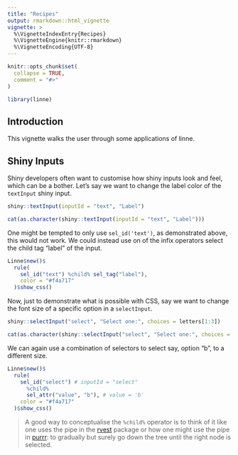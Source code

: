 ```yaml
---
title: "Recipes"
output: rmarkdown::html_vignette
vignette: >
  %\VignetteIndexEntry{Recipes}
  %\VignetteEngine{knitr::rmarkdown}
  %\VignetteEncoding{UTF-8}
---
```


```r
knitr::opts_chunk$set(
  collapse = TRUE,
  comment = "#>"
)

library(linne)
```

## Introduction

This vignette walks the user through some applications of linne.

## Shiny Inputs

Shiny developers often want to customise how shiny inputs look and feel, which can be a bother. Let's say we want to change the label color of the `textInput` shiny input.

```r
shiny::textInput(inputId = "text", "Label") 
```

```r
cat(as.character(shiny::textInput(inputId = "text", "Label")))
```

One might be tempted to only use `sel_id('text')`, as demonstrated above, this would not work. We could instead use on of the infix operators select the child tag "label" of the input.

```r
Linne$new()$
  rule(
    sel_id("text") %child% sel_tag("label"),
    color = "#f4a717"
  )$show_css()
```

Now, just to demonstrate what is possible with CSS, say we want to change the font size of a specific option in a `selectInput`.

```r
shiny::selectInput("select", "Select one:", choices = letters[1:3]) 
```

```r
cat(as.character(shiny::selectInput("select", "Select one:", choices = letters[1:3])))
```

We can again use a combination of selectors to select say, option "b", to a different size.

```r
Linne$new()$
  rule(
    sel_id("select") # inputId = "select"
      %child% 
      sel_attr("value", "b"), # value = 'b'
    color = "#f4a717"
  )$show_css()
```

> A good way to conceptualise the `%child%` operator is to think of it like one uses the pipe in the [rvest](https://github.com/tidyverse/rvest) package or how one might use the pipe in [purrr](https://github.com/tidyverse/purrr): to gradually but surely go down the tree until the right node is selected.


